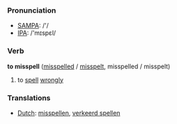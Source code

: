=== Pronunciation ===
*[[w:SAMPA|SAMPA]]: /'/
*[[w:IPA|IPA]]: /'mɪspεl/

=== Verb ===

'''to misspell''' ([[misspelled]] / [[misspelt]], misspelled / misspelt)

# to [[spell]] [[wrongly]]

=== Translations ===
*[[Dutch]]: [[misspellen]], [[verkeerd spellen]]
